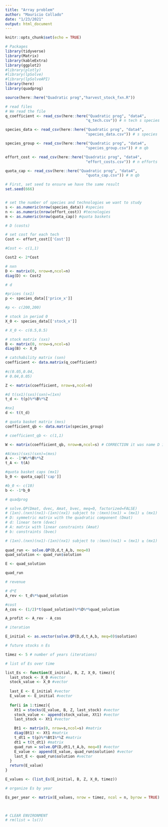 ```yaml
---
title: "Array problem"
author: "Mauricio Collado"
date: "1/23/2021"
output: html_document
---
```


```r
knitr::opts_chunk$set(echo = TRUE)
```

```r

# Packages
library(tidyverse)
library(Matrix)
library(kableExtra)
library(ggplot2)
#library(plotly)
#library(lpSolve)
#library(lpSolveAPI)
library(here)
library(quadprog)

source(here::here("Quadratic prog","harvest_stock_fxn.R"))
```

```r
# read files
# We read the file
q_coefficient <- read_csv(here::here("Quadratic prog", "data4",
                                    "q_tech.csv")) # n tech s species

species_data <- read_csv(here::here("Quadratic prog", "data4",
                                    "species_data.csv")) # s species

species_group <- read_csv(here::here("Quadratic prog", "data4",
                                    "species_group.csv")) # m qb

effort_cost <- read_csv(here::here("Quadratic prog", "data4",
                                    "effort_costs.csv")) # n efforts

quota_cap <- read_csv(here::here("Quadratic prog", "data4",
                                    "quota_cap.csv")) # m qb
```

```r
# First, set seed to ensure we have the same result 
set.seed(666)


# set the number of species and technologies we want to study
s <- as.numeric(nrow(species_data)) #species
n <- as.numeric(nrow(effort_cost)) #tecnologies
m <- as.numeric(nrow(quota_cap)) #quota baskets

```


```r
# D (costs)

# set cost for each tech
Cost <- effort_cost[['Cost']]

#Cost <- c(1,1)

Cost2 <- 2*Cost

# nxn 
D <- matrix(0, nrow=n,ncol=n)
diag(D) <- Cost2

```

```r
# d

#prices (sx1)
p <- species_data[['price_x']]

#p <- c(200,200)

# stock in period 0
X_0 <- species_data[['stock_x']]

# X_0 <- c(0.5,0.5)

# stock matrix (sxs)
B <- matrix(0, nrow=s,ncol=s)
diag(B) <- X_0

# catchability matrix (sxn)
coefficient <- data.matrix(q_coefficient)
  
#c(0.05,0.04,
# 0.04,0.05)

Z <- matrix(coefficient, nrow=s,ncol=n)

#d t(sx1)(sxs)(sxn)=(1xn)
t_d <- t(p)%*%B%*%Z

#nx1
d <- t(t_d)

```

```r
# quota basket matrix (mxs)
coefficient_qb <- data.matrix(species_group)

# coefficient_qb <- c(1,1)

W <- matrix(coefficient_qb, nrow=m,ncol=s) # CORRECTION it was name D in the document, and D is defined as cost. I renamed it as W.

#A(mxs)(sxs)(sxn)=(mxs)
A <- -1*W%*%B%*%Z
t_A <- t(A)
```

```r
#quota basket caps (mx1)
b_0 <- quota_cap[['cap']]

#b_0 <- c(10)
b <- -1*b_0

```

```r
# quadprog

# solve.QP(Dmat, dvec, Amat, bvec, meq=0, factorized=FALSE)
# (1xn).(nxn)(nx1)-(1xn)(nx1) subject to :(mxn)(nx1) = (mx1) ≥ (mx1)
# D: symmetric matrix with the quadratic component (Dmat)
# d: linear term (dvec)
# A: matrix with linear constraints (Amat)
# b: constraints (bvec)

# (1xn).(nxn)(nx1)-(1xn)(nx1) subject to :(mxn)(nx1) = (mx1) ≥ (mx1)
 
quad_run <- solve.QP(D,d,t_A,b, meq=0)
quad_solution <- quad_run$solution

E <- quad_solution

quad_run
```


```r
# revenue

# d*E
A_rev <- t_d%*%quad_solution

#cost
A_cos <- (1/2)*t(quad_solution)%*%D%*%quad_solution

A_profit <- A_rev - A_cos

```

```r
# iteration

E_initial <- as.vector(solve.QP(D,d,t_A,b, meq=0)$solution)

# future stocks n Es

timez <- 5 # number of years (iterations)

# list of Es over time

list_Es <- function(E_initial, B, Z, X_0, timez){
  last_stock <- X_0 #vector
  stock_value <- X_0 #vector
    
  last_E <- E_initial #vector
  E_value <- E_initial #vector
  
  for(i in 1:timez){
    Xt1 = stocks(E_value, B, Z, last_stock) #vector
    stock_value <- append(stock_value, Xt1) #vector
    last_stock <- Xt1 #vector

    Bt1 <- matrix(0, nrow=s,ncol=s) #matrix
    diag(Bt1) <- Xt1 #matrix
    t_dt1 = t(p)%*%Bt1%*%Z #matrix
    dt1 = t(t_dt1) #matrix
    quad_run = solve.QP(D,dt1,t_A,b, meq=0) #vector
    E_value <- append(E_value, quad_run$solution) #vector
    last_E <- quad_run$solution #vector
  }
  return(E_value)
}

E_values <- (list_Es(E_initial, B, Z, X_0, timez))

# organize Es by year

Es_per_year <- matrix(E_values, nrow = timez, ncol = n, byrow = TRUE)

  

```


```r

# CLEAR ENVIRONMENT
# rm(list = ls())
```

